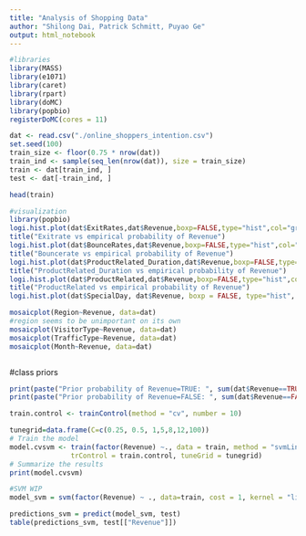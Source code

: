 ```yaml
---
title: "Analysis of Shopping Data"
author: "Shilong Dai, Patrick Schmitt, Puyao Ge"
output: html_notebook
---
```

```r
#libraries
library(MASS)
library(e1071)
library(caret)
library(rpart)
library(doMC) 
library(popbio)
registerDoMC(cores = 11) 
```


```r
dat <- read.csv("./online_shoppers_intention.csv")
set.seed(100)
train_size <- floor(0.75 * nrow(dat))
train_ind <- sample(seq_len(nrow(dat)), size = train_size)
train <- dat[train_ind, ]
test <- dat[-train_ind, ]

head(train)
```

```r
#visualization
library(popbio)
logi.hist.plot(dat$ExitRates,dat$Revenue,boxp=FALSE,type="hist",col="gray")
title("Exitrate vs empirical probability of Revenue")
logi.hist.plot(dat$BounceRates,dat$Revenue,boxp=FALSE,type="hist",col="gray")
title("Bouncerate vs empirical probability of Revenue")
logi.hist.plot(dat$ProductRelated_Duration,dat$Revenue,boxp=FALSE,type="hist",col="gray")
title("ProductRelated_Duration vs empirical probability of Revenue")
logi.hist.plot(dat$ProductRelated,dat$Revenue,boxp=FALSE,type="hist",col="gray")
title("ProductRelated vs empirical probability of Revenue")
logi.hist.plot(dat$SpecialDay, dat$Revenue, boxp = FALSE, type="hist", col="gray")

mosaicplot(Region~Revenue, data=dat)
#region seems to be unimportant on its own
mosaicplot(VisitorType~Revenue, data=dat)
mosaicplot(TrafficType~Revenue, data=dat)
mosaicplot(Month~Revenue, data=dat)
```
```r

```


#class priors
```r
print(paste("Prior probability of Revenue=TRUE: ", sum(dat$Revenue==TRUE)/nrow(dat)))
print(paste("Prior probability of Revenue=FALSE: ", sum(dat$Revenue==FALSE)/nrow(dat)))
```

```r
train.control <- trainControl(method = "cv", number = 10)
```


```r
tunegrid=data.frame(C=c(0.25, 0.5, 1,5,8,12,100))
# Train the model
model.cvsvm <- train(factor(Revenue) ~., data = train, method = "svmLinear",
               trControl = train.control, tuneGrid = tunegrid)
# Summarize the results
print(model.cvsvm)
```


```r

#SVM WIP
model_svm = svm(factor(Revenue) ~ ., data=train, cost = 1, kernel = "linear")

predictions_svm = predict(model_svm, test)
table(predictions_svm, test[["Revenue"]])
```
